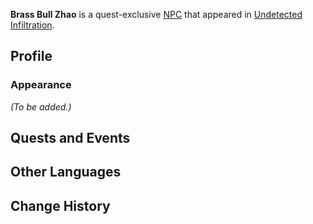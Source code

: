 {{Meta
<!-- Remove this template after adding the missing info -->
|missing_NPC_profile  = yes
}}
{{Character Infobox
|type             = Quest NPC
|image            = NPC Brass Bull Zhao.png
|region           = Liyue
|title            = How Is a Wild Bossy Not a Heroine?
|affiliation      = Treasure Hoarders
|voiceEN          = 
|voiceCN          = 
|voiceJP          = 
}}
'''Brass Bull Zhao''' is a quest-exclusive [[NPC]] that appeared in [[Undetected Infiltration]].
<!--
==Location==
<gallery>
NPC Location Brass Bull Zhao.png|Brass Bull Zhao's location
NPC Location Brass Bull Zhao Context.png|Additional context
</gallery>
-->

==Profile==
<!--
===Personality===
-->
===Appearance===
''(To be added.)''

==Quests and Events==
{{Quests and Events}}

==Other Languages==
{{Other Languages
|default_hidden = 1
|en      = Brass Bull Zhao
|zhs     = 赵铁牛
|zhs_rm  = Zhào Tiěniú
|zht     = 趙鐵牛
|zht_rm  = Zhào Tiěniú
|ja      = 趙鉄牛
|ja_rm   = Chou Tetsugyuu{{Assumed}}
|ko      = {{tt|조철우|趙鐵牛}}
|ko_rm   = Jo Cheol-u
|es      = Zhao Toro de hierro
|fr      = Zhao la vacharde
|ru      = Железная Чжао
|th      = Brass Bull Zhao
|vi      = Triệu Thiết Ngưu
|de      = Zhao der Bulle
|id      = Brass Bull Zhao
|pt      = Zhao, Touro de Bronze
|tr      = Demir Boğa Zhao
|it      = Zhao il Toro d'ottone
}}

==Change History==
{{Change History|2.6}}
<!--
==References==
{{Reflist}}
-->